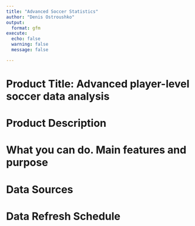 ```yaml
---
title: "Advanced Soccer Statistics"
author: "Denis Ostroushko"
output:
  format: gfm
execute:
  echo: false
  warning: false
  message: false

---
```


# Product Title: Advanced player-level soccer data analysis

# Product Description

# What you can do. Main features and purpose

# Data Sources 

# Data Refresh Schedule

# 

